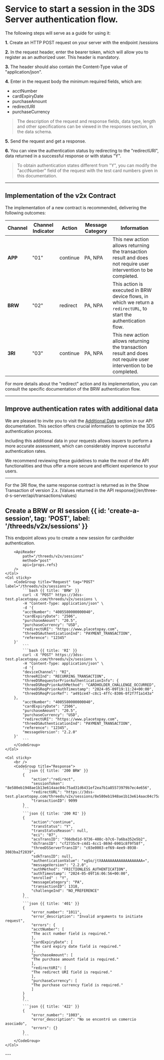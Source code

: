 
# Service to start a session in the 3DS Server authentication flow.

The following steps will serve as a guide for using it:

**1.** Create an HTTP POST request on your server with the endpoint /sessions

**2.** In the request header, enter the bearer token, which will allow you to register as an authorized user. This header is mandatory.

**3.** The header should also contain the Content-Type value of "application/json".

**4.** Enter in the request body the minimum required fields, which are:
  - acctNumber
  - cardExpiryDate
  - purchaseAmount
  - redirectURI
  - purchaseCurrency

> The description of the request and response fields, data type, length and other specifications can be viewed in the responses section, in the data schema.

**5.** Send the request and get a response.

**6.** You can view the authentication status by redirecting to the "redirectURI", data returned in a successful response or with status "Y".

> To obtain authentication states different from "Y", you can modify the "acctNumber" field of the request with the test card numbers given in this documentation.

---
## Implementation of the v2x Contract

The implementation of a new contract is recommended, delivering the following outcomes:

| Channel | Channel Indicator | Action   | Message Category | Information                                                                                                                                      |
|---------|-------------------|----------|------------------|--------------------------------------------------------------------------------------------------------------------------------------------------|
| **APP** | "01"              | continue | PA, NPA          | This new action allows returning the transaction result and does not require user intervention to be completed.                                  |
| **BRW** | "02"              | redirect | PA, NPA          | This action is executed in BRW device flows, in which we return a `redirectURL`, to start the authentication flow.                               |
| **3RI** | "03"              | continue | PA, NPA          | This new action allows returning the transaction result and does not require user intervention to be completed.                                  |

For more details about the "redirect" action and its implementation, you can consult the specific documentation of the BRW authentication flow.

---

## Improve authentication rates with additional data
We are pleased to invite you to visit the [Additional Data](/en/three-d-s-server/api/sessions/detail-info) section in our API documentation. This section offers crucial information to optimize the 3DS authentication process.

Including this additional data in your requests allows issuers to perform a more accurate assessment, which can considerably improve successful authentication rates.

We recommend reviewing these guidelines to make the most of the API functionalities and thus offer a more secure and efficient experience to your users.

---

<Note>
For the 3RI flow, the same response contract is returned as in the Show Transaction of version 2.x.
[Values returned in the API response](/en/three-d-s-server/api/transactions/values)
</Note>

## Create a BRW or RI session {{ id: 'create-a-session', tag: 'POST', label: '/threeds/v2x/sessions' }}

<Row>
    <Col>
        This endpoint allows you to create a new session for cardholder authentication.

        <ApiReader
            path="/threeds/v2x/sessions"
            method="post"
            api={props.refs}
        />
    </Col>
    <Col sticky>
        <CodeGroup title="Request" tag="POST" label="/threeds/v2x/sessions">
            ```bash {{ title: 'BRW' }}
            curl -X "POST" https://3dss-test.placetopay.com/threeds/v2x/sessions \
            -H "Content-Type: application/json" \
            -d '{
            "acctNumber": "4005580000000040",
            "cardExpiryDate": "2506",
            "purchaseAmount": "20.5",
            "purchaseCurrency": "USD",
            "redirectURI": "https://www.placetopay.com",
            "threeDSAuthenticationInd": "PAYMENT_TRANSACTION",
            "reference": "12345"
        }'
            ```
            ```bash {{ title: 'RI' }}
            curl -X "POST" https://3dss-test.placetopay.com/threeds/v2x/sessions \
            -H "Content-Type: application/json" \
            -d '{
            "deviceChannel": "RI",
            "threeRIInd": "RECURRING_TRANSACTION",
            "threeDSRequestorPriorAuthenticationInfo": {
            "threeDSReqPriorAuthMethod": "CARDHOLDER_CHALLENGE_OCCURRED",
            "threeDSReqPriorAuthTimestamp": "2024-05-09T19:11:24+00:00",
            "threeDSReqPriorRef": "a491ce47-c8c1-4ffc-8306-0f2f7f1a143a"
        },
            "acctNumber": "4005580000000040",
            "cardExpiryDate": "2506",
            "purchaseAmount": "20.5",
            "purchaseCurrency": "USD",
            "redirectURI": "https://www.placetopay.com",
            "threeDSAuthenticationInd": "PAYMENT_TRANSACTION",
            "reference": "12345",
            "messageVersion": "2.2.0"
        }'
            ```
        </CodeGroup>
    </Col>
</Row>

<Row>
    <Col>
        <ApiReader
            path="/threeds/v2x/sessions"
            method="post"
            type="response"
            api={props.refs}
        />
    </Col>

    <Col sticky>
        <br />
        <CodeGroup title="Response">
            ```json {{ title: '200 BRW' }}
            {
                "action":"redirect",
                "sessionToken": "8e580eb1948ae1b13e614aac04c75ad31d6431ef2ea7b1a85573979b7ec4e656",
                "redirectURL": "https://3dss-test.placetopay.com/threeds/v2x/sessions/8e580eb1948ae1b13e614aac04c75ad31d6431ef2ea7b1a85573979b7ec4e656",
                "transactionID": 9099
            }
            ```
            ```json {{ title: '200 RI' }}
            {
                "action":"continue",
                "transStatus": "Y",
                "transStatusReason": null,
                "eci": "07",
                "acsTransID": "766dbd1d-9736-408c-b7c6-7a6ba352e5b2",
                "dsTransID": "cf2735c9-c4d1-4cc1-869d-6901c8f9f58f",
                "threeDSServerTransID": "c03e0003-ef69-4ee9-8938-3083ba2f2839",
                "sdkTransID": null,
                "authenticationValue": "xgSo/jtXAAAAAAAAAAAAAAAAAAA=",
                "messageVersion": "2.2.0",
                "authMethod": "FRICTIONLESS_AUTHENTICATION",
                "authTimestamp": "2024-05-09T16:06:56+00:00",
                "enrolled" : "Y",
                "messageCategory": "PA",
                "transactionID": 1318,
                "challengeInd": "NO_PREFERENCE"
            }
            ```
            ```json {{ title: '401' }}
            {
                "error_number": "1011",
                "error_description": "Invalid arguments to initiate request",
                "errors": {
                "acctNumber": [
                "The acct number field is required."
                ],
                "cardExpiryDate": [
                "The card expiry date field is required."
                ],
                "purchaseAmount": [
                "The purchase amount field is required."
                ],
                "redirectURI": [
                "The redirect URI field is required."
                ],
                "purchaseCurrency": [
                "The purchase currency field is required."
                ]
            }
            }
            ```
            ```json {{ title: '422' }}
            {
                "error_number": "1003",
                "error_description": "No se encontró un comercio asociado",
                "errors": {}
            }
            ```
        </CodeGroup>
    </Col>
</Row>
---